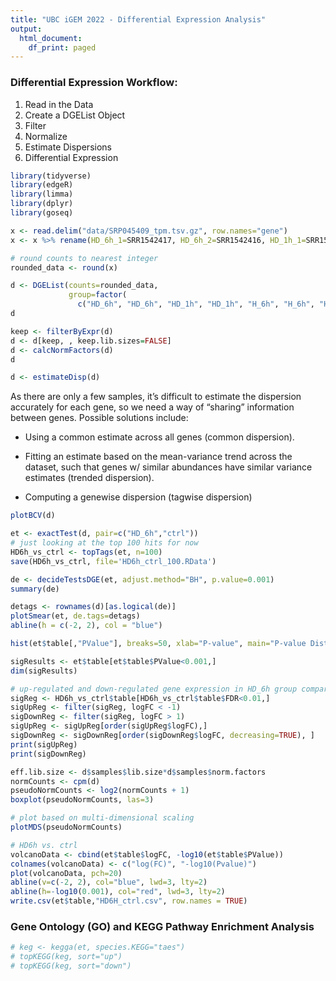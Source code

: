 ```yaml
---
title: "UBC iGEM 2022 - Differential Expression Analysis"
output:
  html_document:
    df_print: paged
---
```

### Differential Expression Workflow:
1. Read in the Data
2. Create a DGEList Object
3. Filter
4. Normalize
5. Estimate Dispersions
6. Differential Expression

```r
library(tidyverse)
library(edgeR)
library(limma)
library(dplyr)
library(goseq)

x <- read.delim("data/SRP045409_tpm.tsv.gz", row.names="gene")
x <- x %>% rename(HD_6h_1=SRR1542417, HD_6h_2=SRR1542416, HD_1h_1=SRR1542415, HD_1h_2=SRR1542414, H_6h_1=SRR1542413, H_6h_2=SRR1542412, H_1h_1=SRR1542411, H_1h_2=SRR1542410, D_6h_1=SRR1542409, D_6h_2=SRR1542408, D_1h_1=SRR1542407, D_1h_2=SRR1542406, ctrl_1=SRR1542405, ctrl_2=SRR1542404)

```

```r
# round counts to nearest integer
rounded_data <- round(x)

d <- DGEList(counts=rounded_data, 
             group=factor(
               c("HD_6h", "HD_6h", "HD_1h", "HD_1h", "H_6h", "H_6h", "H_1h", "H_1h", "D_6h", "D_6h", "D_1h", "D_1h", "ctrl", "ctrl")))
d
```
```r
keep <- filterByExpr(d)
d <- d[keep, , keep.lib.sizes=FALSE]
d <- calcNormFactors(d)
d
```
```r
d <- estimateDisp(d)
```

As there are only a few samples, it's difficult to estimate the dispersion accurately for each gene, so we need a way of "sharing" information between genes. Possible solutions include:

- Using a common estimate across all genes (common dispersion).

- Fitting an estimate based on the mean-variance trend across the dataset, such that genes w/ similar abundances have similar variance estimates (trended dispersion).

- Computing a genewise dispersion (tagwise dispersion)

```r
plotBCV(d)
```

```r
et <- exactTest(d, pair=c("HD_6h","ctrl"))
# just looking at the top 100 hits for now
HD6h_vs_ctrl <- topTags(et, n=100)
save(HD6h_vs_ctrl, file='HD6h_ctrl_100.RData')
```
```r
de <- decideTestsDGE(et, adjust.method="BH", p.value=0.001)
summary(de)
```

```r
detags <- rownames(d)[as.logical(de)] 
plotSmear(et, de.tags=detags)
abline(h = c(-2, 2), col = "blue")
```

```r
hist(et$table[,"PValue"], breaks=50, xlab="P-value", main="P-value Distribution")
```
```r
sigResults <- et$table[et$table$PValue<0.001,]
dim(sigResults)
```
```r
# up-regulated and down-regulated gene expression in HD_6h group compared to ctrl
sigReg <- HD6h_vs_ctrl$table[HD6h_vs_ctrl$table$FDR<0.01,]
sigUpReg <- filter(sigReg, logFC < -1)
sigDownReg <- filter(sigReg, logFC > 1)
sigUpReg <- sigUpReg[order(sigUpReg$logFC),]
sigDownReg <- sigDownReg[order(sigDownReg$logFC, decreasing=TRUE), ]
print(sigUpReg)
print(sigDownReg)
```

```r
eff.lib.size <- d$samples$lib.size*d$samples$norm.factors
normCounts <- cpm(d)
pseudoNormCounts <- log2(normCounts + 1)
boxplot(pseudoNormCounts, las=3)
```
```r
# plot based on multi-dimensional scaling
plotMDS(pseudoNormCounts)
```
```r
# HD6h vs. ctrl
volcanoData <- cbind(et$table$logFC, -log10(et$table$PValue))
colnames(volcanoData) <- c("log(FC)", "-log10(Pvalue)")
plot(volcanoData, pch=20)
abline(v=c(-2, 2), col="blue", lwd=3, lty=2)
abline(h=-log10(0.001), col="red", lwd=3, lty=2)
write.csv(et$table,"HD6H_ctrl.csv", row.names = TRUE)
```
### Gene Ontology (GO) and KEGG Pathway Enrichment Analysis

```r
# keg <- kegga(et, species.KEGG="taes")
# topKEGG(keg, sort="up")
# topKEGG(keg, sort="down")
```


